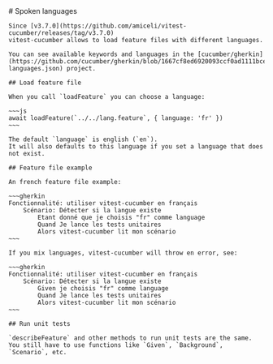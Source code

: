 
<Layout title="Spoken languages">
    # Spoken languages

    Since [v3.7.0](https://github.com/amiceli/vitest-cucumber/releases/tag/v3.7.0)
    vitest-cucumber allows to load feature files with different languages.

    You can see available keywords and languages in the [cucumber/gherkin](https://github.com/cucumber/gherkin/blob/1667cf8ed6920093ccf0ad1111bceb823ae43730/gherkin-languages.json) project.

    ## Load feature file

    When you call `loadFeature` you can choose a language:

    ~~~js
    await loadFeature(`../../lang.feature`, { language: 'fr' })
    ~~~

    The default `language` is english (`en`). 
    It will also defaults to this language if you set a language that does not exist.

    ## Feature file example

    An french feature file example:

    ~~~gherkin
    Fonctionnalité: utiliser vitest-cucumber en français
        Scénario: Détecter si la langue existe
            Etant donné que je choisis "fr" comme language
            Quand Je lance les tests unitaires
            Alors vitest-cucumber lit mon scénario
    ~~~

    If you mix languages, vitest-cucumber will throw en error, see: 

    ~~~gherkin
    Fonctionnalité: utiliser vitest-cucumber en français
        Scénario: Détecter si la langue existe
            Given je choisis "fr" comme language
            Quand Je lance les tests unitaires
            Alors vitest-cucumber lit mon scénario
    ~~~

    ## Run unit tests

    `describeFeature` and other methods to run unit tests are the same.
    You still have to use functions like `Given`, `Background`, `Scenario`, etc.
</Layout>